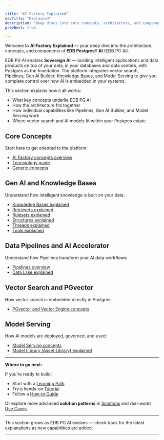 ```yaml
---

title: "AI Factory Explained"
navTitle: "Explained"
description: "Deep dives into core concepts, architecture, and components of EDB PG AI to help you understand how to build intelligent applications on Postgres."
prevNext: true

---
```


Welcome to **AI Factory Explained** — your deep dive into the architecture, concepts, and components of **EDB Postgres® AI** (EDB PG AI).

EDB PG AI enables **Sovereign AI** — building intelligent applications and data products on top of your data, in your databases and data centers, with Postgres as the foundation. The platform integrates vector search, Pipelines, Gen AI Builder, Knowledge Bases, and Model Serving to give you complete control over how AI is embedded in your systems.

This section explains how it all works:

- What key concepts underlie EDB PG AI
- How the architecture fits together
- How individual capabilities like Pipelines, Gen AI Builder, and Model Serving work
- Where vector search and AI models fit within your Postgres estate

## Core Concepts

Start here to get oriented to the platform:

- [AI Factory concepts overview](/edb-postgres-ai/ai-factory/learn/explained/ai-factory-concepts.mdx)
- [Terminology guide](/edb-postgres-ai/ai-factory/learn/explained/terminology.mdx)
- [Generic concepts](/edb-postgres-ai/ai-factory/learn/explained/generic-concepts.mdx)

## Gen AI and Knowledge Bases

Understand how intelligent knowledge is built on your data:

- [Knowledge Bases explained](/edb-postgres-ai/ai-factory/learn/explained/knowledge-bases-explained.mdx)
- [Retrievers explained](/edb-postgres-ai/ai-factory/learn/explained/retrievers-explained.mdx)
- [Rulesets explained](/edb-postgres-ai/ai-factory/learn/explained/rulesets-explained.mdx)
- [Structures explained](/edb-postgres-ai/ai-factory/learn/explained/structures-explained.mdx)
- [Threads explained](/edb-postgres-ai/ai-factory/learn/explained/threads-explained.mdx)
- [Tools explained](/edb-postgres-ai/ai-factory/learn/explained/tools-explained.mdx)

## Data Pipelines and AI Accelerator

Understand how Pipelines transform your AI data workflows:

- [Pipelines overview](/edb-postgres-ai/ai-factory/pipeline)
- [Data Lake explained](/edb-postgres-ai/ai-factory/learn/explained/data-lake-explained.mdx)

## Vector Search and PGvector

How vector search is embedded directly in Postgres:

- [PGvector and Vector Engine concepts](/edb-postgres-ai/ai-factory/learn/explained/model-serving-concepts.mdx)

## Model Serving

How AI models are deployed, governed, and used:

- [Model Serving concepts](/edb-postgres-ai/ai-factory/learn/explained/model-serving-concepts.mdx)
- [Model Library (Asset Library) explained](/edb-postgres-ai/ai-factory/learn/explained/model-library-explained.mdx)

---

**Where to go next:**

If you're ready to build:

- Start with a [Learning Path](/edb-postgres-ai/ai-factory/learn/paths)
- Try a hands-on [Tutorial](/edb-postgres-ai/ai-factory/learn/tutorials)
- Follow a [How-to Guide](/edb-postgres-ai/ai-factory/learn/how-to/gen-ai)

Or explore more advanced **solution patterns** in [Solutions](/edb-postgres-ai/ai-factory/learn/solutions.mdx) and real-world [Use Cases](/edb-postgres-ai/ai-factory/learn/use-cases.mdx).

---

This section grows as EDB PG AI evolves — check back for the latest explanations as new capabilities are added.

---
